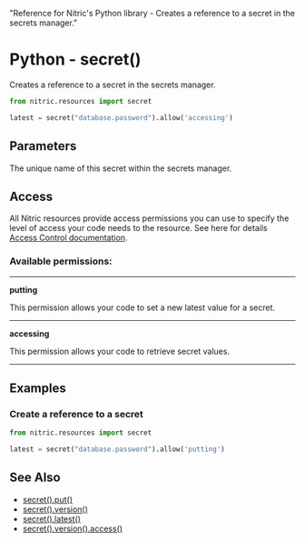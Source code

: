   "Reference for Nitric's Python library - Creates a reference to a secret in the secrets manager."

# Python - secret()

Creates a reference to a secret in the secrets manager.

```python
from nitric.resources import secret

latest = secret("database.password").allow('accessing')
```

## Parameters

<Properties>
  <Property name="name" required type="string">
    The unique name of this secret within the secrets manager.
  </Property>
</Properties>

## Access

All Nitric resources provide access permissions you can use to specify the level of access your code needs to the resource. See here for details [Access Control documentation](/resources/access-control).

### Available permissions:

---

**putting**

This permission allows your code to set a new latest value for a secret.

---

**accessing**

This permission allows your code to retrieve secret values.

---

## Examples

### Create a reference to a secret

```python
from nitric.resources import secret

latest = secret("database.password").allow('putting')
```

## See Also

- [secret().put()](./secret-put)
- [secret().version()](./secret-version)
- [secret().latest()](./secret-latest)
- [secret().version().access()](./secret-version-access)
